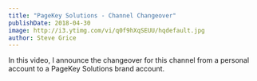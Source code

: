 ```yaml
---
title: "PageKey Solutions - Channel Changeover"
publishDate: 2018-04-30
image: http://i3.ytimg.com/vi/q0f9hXqSEUU/hqdefault.jpg
author: Steve Grice
---
```


In this video, I announce the changeover for this channel from a personal account to a PageKey Solutions brand account.


<BlogYoutubeVideo videoId="q0f9hXqSEUU" />
